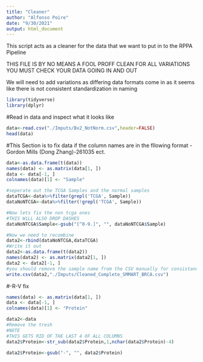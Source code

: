---
title: "Cleaner"
author: "Alfonso Poire"
date: "9/30/2021"
output: html_document
---
This script acts as a cleaner for the data that we want to put in to the RPPA Pipeline 

THIS FILE IS BY NO MEANS A FOOL PROFF CLEAN FOR ALL VARIATIONS YOU MUST CHECK YOUR DATA GOING IN AND OUT 

We will need to add variations as differing data formats come in as it seems like there is not consistent standardization in naming 

```{r}
library(tidyverse)
library(dplyr)
```
#Read in data and inspect what it looks like 
```{r}
data<-read.csv("./Imputs/Bx2_NotNorm.csv",header=FALSE)
head(data)
```


#This Section is to fix data if the column names are in the fllowing format
  -Gordon Mills (Dong Zhang)-261035 ect.
```{r}
data<-as.data.frame(t(data))
names(data) <- as.matrix(data[1, ])
data <- data[-1, ]
colnames(data)[1] <- "Sample"

#seperate out the TCGA Samples and the normal samples
dataTCGA<-data%>%filter(grepl('TCGA', Sample))
dataNoNTCGA<-data%>%filter(!grepl('TCGA', Sample))

#Now lets fix the non tcga ones
#THIS WiLL ALSO DROP DASHES
dataNoNTCGA$Sample<-gsub("[^0-9.]", "", dataNoNTCGA$Sample)

#Now we need to recombine 
data2<-rbind(dataNoNTCGA,dataTCGA)
#Write it out 
data2<-as.data.frame(t(data2))
names(data2) <- as.matrix(data2[1, ])
data2 <- data2[-1, ]
#you should remove the sample name from the CSV manually for consistancy
write.csv(data2,"./Imputs/Cleaned_Complete_SMMART_BRCA.csv")
```

#-R-V fix
```{r}
names(data) <- as.matrix(data[1, ])
data <- data[-1, ]
colnames(data)[1] <- "Protein"

data2<-data
#Remove the tresh
#NOTE
#THIS GETS RID OF THE LAST 4 OF ALL COLUMNS 
data2$Protein<-str_sub(data2$Protein,1,nchar(data2$Protein)-4)

data2$Protein<-gsub("-", "", data2$Protein)
```

